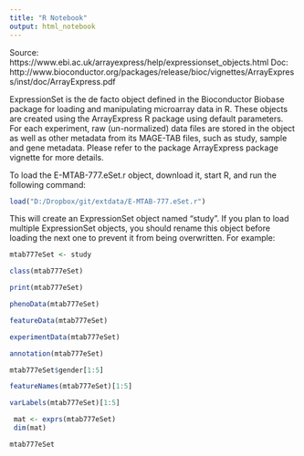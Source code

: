 ```yaml
---
title: "R Notebook"
output: html_notebook
---
```


Source: https://www.ebi.ac.uk/arrayexpress/help/expressionset_objects.html
Doc: http://www.bioconductor.org/packages/release/bioc/vignettes/ArrayExpress/inst/doc/ArrayExpress.pdf


ExpressionSet is the de facto object defined in the Bioconductor Biobase package for loading and manipulating microarray data in R. These objects are created using the ArrayExpress R package using default parameters. For each experiment, raw (un-normalized) data files are stored in the object as well as other metadata from its MAGE-TAB files, such as study, sample and gene metadata. Please refer to the package ArrayExpress package vignette for more details.

To load the E-MTAB-777.eSet.r object, download it, start R, and run the following command:

```r
load("D:/Dropbox/git/extdata/E-MTAB-777.eSet.r")
```

This will create an ExpressionSet object named "study". If you plan to load multiple ExpressionSet objects, you should rename this object before loading the next one to prevent it from being overwritten. For example:

```r
mtab777eSet <- study
```


```r
class(mtab777eSet)
```

```r
print(mtab777eSet)
```

```r
phenoData(mtab777eSet)
```

```r
featureData(mtab777eSet)
```

```r
experimentData(mtab777eSet)
```


```r
annotation(mtab777eSet)
```

```r
mtab777eSet$gender[1:5]
```

```r
featureNames(mtab777eSet)[1:5]
```


```r
varLabels(mtab777eSet)[1:5]
```

```r
 mat <- exprs(mtab777eSet)
 dim(mat)
```

```r
mtab777eSet
```

